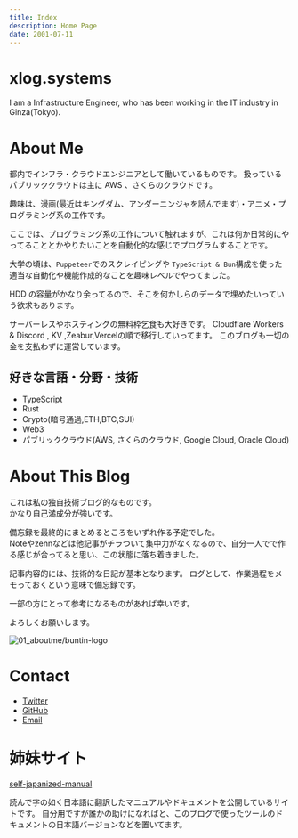 ```yaml
---
title: Index
description: Home Page
date: 2001-07-11
---
```


# xlog.systems

I am a Infrastructure Engineer, who has been working in the IT industry in Ginza(Tokyo).

# About Me

都内でインフラ・クラウドエンジニアとして働いているものです。
扱っているパブリッククラウドは主に AWS 、さくらのクラウドです。

趣味は、漫画(最近はキングダム、アンダーニンジャを読んでます)・アニメ・プログラミング系の工作です。

ここでは、プログラミング系の工作について触れますが、これは何か日常的にやってることとかやりたいことを自動化的な感じでプログラムすることです。

大学の頃は、`Puppeteer`でのスクレイピングや `TypeScript & Bun`構成を使った適当な自動化や機能作成的なことを趣味レベルでやってました。

HDD の容量がかなり余ってるので、そこを何かしらのデータで埋めたいっていう欲求もあります。

サーバーレスやホスティングの無料枠乞食も大好きです。
Cloudflare Workers & Discord , KV ,Zeabur,Vercelの順で移行していってます。
このブログも一切の金を支払わずに運営しています。

## 好きな言語・分野・技術

- TypeScript
- Rust
- Crypto(暗号通過,ETH,BTC,SUI)
- Web3
- パブリッククラウド(AWS, さくらのクラウド, Google Cloud, Oracle Cloud)


# About This Blog

これは私の独自技術ブログ的なものです。  
かなり自己満成分が強いです。

備忘録を最終的にまとめるところをいずれ作る予定でした。  
Noteやzennなどは他記事がチラついて集中力がなくなるので、自分一人でで作る感じが合ってると思い、この状態に落ち着きました。

記事内容的には、技術的な日記が基本となります。
ログとして、作業過程をメモっておくという意味で備忘録です。

一部の方にとって参考になるものがあれば幸いです。

よろしくお願いします。

![01_aboutme/buntin-logo](/buntin-logo.webp)

# Contact

- [Twitter](https://twitter.com/LArchel_Liz)
- [GitHub](https://github.com/BuntinJP)
- [Email](mailto:mail@buntin.xyz)

# 姉妹サイト

[self-japanized-manual](https://self-japanized-manual.buntin.dev/)

読んで字の如く日本語に翻訳したマニュアルやドキュメントを公開しているサイトです。
自分用ですが誰かの助けになればと、このブログで使ったツールのドキュメントの日本語バージョンなどを置いてます。
